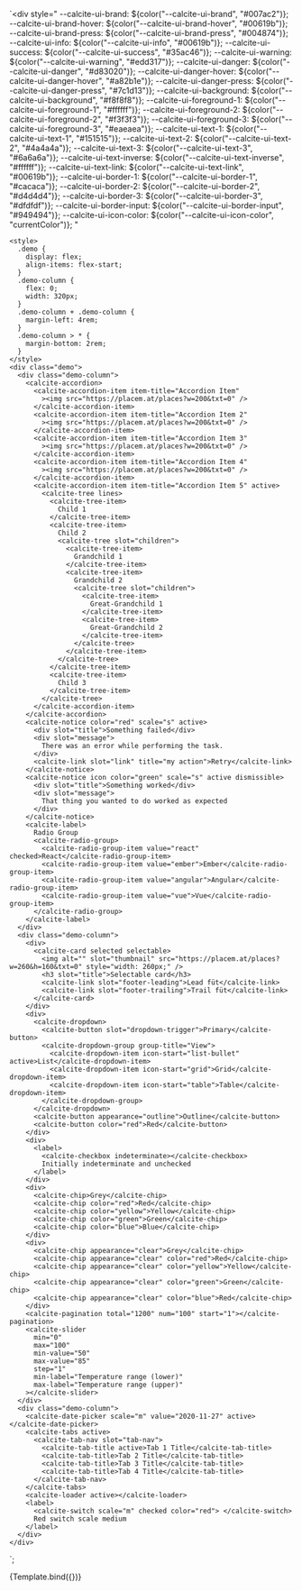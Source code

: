 

<Meta title="Theming/Custom Theme" />

<Description markdown={markdown}></Description>

  `<div
    style="
      --calcite-ui-brand: ${color("--calcite-ui-brand", "#007ac2")};
      --calcite-ui-brand-hover: ${color("--calcite-ui-brand-hover", "#00619b")};
      --calcite-ui-brand-press: ${color("--calcite-ui-brand-press", "#004874")};
      --calcite-ui-info: ${color("--calcite-ui-info", "#00619b")};
      --calcite-ui-success: ${color("--calcite-ui-success", "#35ac46")};
      --calcite-ui-warning: ${color("--calcite-ui-warning", "#edd317")};
      --calcite-ui-danger: ${color("--calcite-ui-danger", "#d83020")};
      --calcite-ui-danger-hover: ${color("--calcite-ui-danger-hover", "#a82b1e")};
      --calcite-ui-danger-press: ${color("--calcite-ui-danger-press", "#7c1d13")};
      --calcite-ui-background: ${color("--calcite-ui-background", "#f8f8f8")};
      --calcite-ui-foreground-1: ${color("--calcite-ui-foreground-1", "#ffffff")};
      --calcite-ui-foreground-2: ${color("--calcite-ui-foreground-2", "#f3f3f3")};
      --calcite-ui-foreground-3: ${color("--calcite-ui-foreground-3", "#eaeaea")};
      --calcite-ui-text-1: ${color("--calcite-ui-text-1", "#151515")};
      --calcite-ui-text-2: ${color("--calcite-ui-text-2", "#4a4a4a")};
      --calcite-ui-text-3: ${color("--calcite-ui-text-3", "#6a6a6a")};
      --calcite-ui-text-inverse: ${color("--calcite-ui-text-inverse", "#ffffff")};
      --calcite-ui-text-link: ${color("--calcite-ui-text-link", "#00619b")};
      --calcite-ui-border-1: ${color("--calcite-ui-border-1", "#cacaca")};
      --calcite-ui-border-2: ${color("--calcite-ui-border-2", "#d4d4d4")};
      --calcite-ui-border-3: ${color("--calcite-ui-border-3", "#dfdfdf")};
      --calcite-ui-border-input: ${color("--calcite-ui-border-input", "#949494")};
      --calcite-ui-icon-color: ${color("--calcite-ui-icon-color", "currentColor")};
    "
  >
    <style>
      .demo {
        display: flex;
        align-items: flex-start;
      }
      .demo-column {
        flex: 0;
        width: 320px;
      }
      .demo-column + .demo-column {
        margin-left: 4rem;
      }
      .demo-column > * {
        margin-bottom: 2rem;
      }
    </style>
    <div class="demo">
      <div class="demo-column">
        <calcite-accordion>
          <calcite-accordion-item item-title="Accordion Item"
            ><img src="https://placem.at/places?w=200&txt=0" />
          </calcite-accordion-item>
          <calcite-accordion-item item-title="Accordion Item 2"
            ><img src="https://placem.at/places?w=200&txt=0" />
          </calcite-accordion-item>
          <calcite-accordion-item item-title="Accordion Item 3"
            ><img src="https://placem.at/places?w=200&txt=0" />
          </calcite-accordion-item>
          <calcite-accordion-item item-title="Accordion Item 4"
            ><img src="https://placem.at/places?w=200&txt=0" />
          </calcite-accordion-item>
          <calcite-accordion-item item-title="Accordion Item 5" active>
            <calcite-tree lines>
              <calcite-tree-item>
                Child 1
              </calcite-tree-item>
              <calcite-tree-item>
                Child 2
                <calcite-tree slot="children">
                  <calcite-tree-item>
                    Grandchild 1
                  </calcite-tree-item>
                  <calcite-tree-item>
                    Grandchild 2
                    <calcite-tree slot="children">
                      <calcite-tree-item>
                        Great-Grandchild 1
                      </calcite-tree-item>
                      <calcite-tree-item>
                        Great-Grandchild 2
                      </calcite-tree-item>
                    </calcite-tree>
                  </calcite-tree-item>
                </calcite-tree>
              </calcite-tree-item>
              <calcite-tree-item>
                Child 3
              </calcite-tree-item>
            </calcite-tree>
          </calcite-accordion-item>
        </calcite-accordion>
        <calcite-notice color="red" scale="s" active>
          <div slot="title">Something failed</div>
          <div slot="message">
            There was an error while performing the task.
          </div>
          <calcite-link slot="link" title="my action">Retry</calcite-link>
        </calcite-notice>
        <calcite-notice icon color="green" scale="s" active dismissible>
          <div slot="title">Something worked</div>
          <div slot="message">
            That thing you wanted to do worked as expected
          </div>
        </calcite-notice>
        <calcite-label>
          Radio Group
          <calcite-radio-group>
            <calcite-radio-group-item value="react" checked>React</calcite-radio-group-item>
            <calcite-radio-group-item value="ember">Ember</calcite-radio-group-item>
            <calcite-radio-group-item value="angular">Angular</calcite-radio-group-item>
            <calcite-radio-group-item value="vue">Vue</calcite-radio-group-item>
          </calcite-radio-group>
        </calcite-label>
      </div>
      <div class="demo-column">
        <div>
          <calcite-card selected selectable>
            <img alt="" slot="thumbnail" src="https://placem.at/places?w=260&h=160&txt=0" style="width: 260px;" />
            <h3 slot="title">Selectable card</h3>
            <calcite-link slot="footer-leading">Lead füt</calcite-link>
            <calcite-link slot="footer-trailing">Trail füt</calcite-link>
          </calcite-card>
        </div>
        <div>
          <calcite-dropdown>
            <calcite-button slot="dropdown-trigger">Primary</calcite-button>
            <calcite-dropdown-group group-title="View">
              <calcite-dropdown-item icon-start="list-bullet" active>List</calcite-dropdown-item>
              <calcite-dropdown-item icon-start="grid">Grid</calcite-dropdown-item>
              <calcite-dropdown-item icon-start="table">Table</calcite-dropdown-item>
            </calcite-dropdown-group>
          </calcite-dropdown>
          <calcite-button appearance="outline">Outline</calcite-button>
          <calcite-button color="red">Red</calcite-button>
        </div>
        <div>
          <label>
            <calcite-checkbox indeterminate></calcite-checkbox>
            Initially indeterminate and unchecked
          </label>
        </div>
        <div>
          <calcite-chip>Grey</calcite-chip>
          <calcite-chip color="red">Red</calcite-chip>
          <calcite-chip color="yellow">Yellow</calcite-chip>
          <calcite-chip color="green">Green</calcite-chip>
          <calcite-chip color="blue">Blue</calcite-chip>
        </div>
        <div>
          <calcite-chip appearance="clear">Grey</calcite-chip>
          <calcite-chip appearance="clear" color="red">Red</calcite-chip>
          <calcite-chip appearance="clear" color="yellow">Yellow</calcite-chip>
          <calcite-chip appearance="clear" color="green">Green</calcite-chip>
          <calcite-chip appearance="clear" color="blue">Red</calcite-chip>
        </div>
        <calcite-pagination total="1200" num="100" start="1"></calcite-pagination>
        <calcite-slider
          min="0"
          max="100"
          min-value="50"
          max-value="85"
          step="1"
          min-label="Temperature range (lower)"
          max-label="Temperature range (upper)"
        ></calcite-slider>
      </div>
      <div class="demo-column">
        <calcite-date-picker scale="m" value="2020-11-27" active></calcite-date-picker>
        <calcite-tabs active>
          <calcite-tab-nav slot="tab-nav">
            <calcite-tab-title active>Tab 1 Title</calcite-tab-title>
            <calcite-tab-title>Tab 2 Title</calcite-tab-title>
            <calcite-tab-title>Tab 3 Title</calcite-tab-title>
            <calcite-tab-title>Tab 4 Title</calcite-tab-title>
          </calcite-tab-nav>
        </calcite-tabs>
        <calcite-loader active></calcite-loader>
        <label>
          <calcite-switch scale="m" checked color="red"> </calcite-switch>
          Red switch scale medium
        </label>
      </div>
    </div>
  </div>`;

<Story name="Interactive">{Template.bind({})}</Story>
